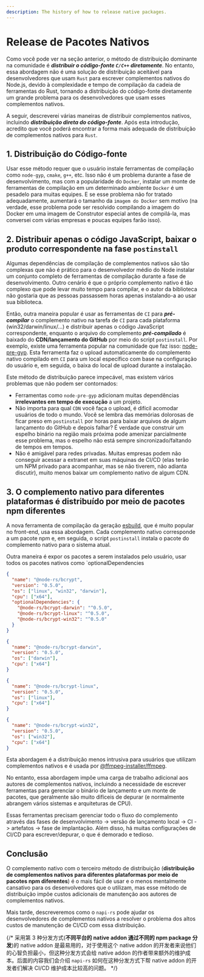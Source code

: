 ```yaml
---
description: The history of how to release native packages.
---
```


# Release de Pacotes Nativos

Como você pode ver na seção anterior, o método de distribuição dominante na comunidade é **_distribuir o código-fonte `C/C++` diretamente_**.
No entanto, essa abordagem não é uma solução de distribuição aceitável para desenvolvedores que usam `Rust` para escrever complementos nativos do Node.js,
devido à complexidade e tempo de compilação da cadeia de ferramentas do Rust, tornando a distribuição do código-fonte diretamente um grande problema para os desenvolvedores que usam esses complementos nativos.

A seguir, descreverei várias maneiras de distribuir complementos nativos, incluindo **_distribuição direta do código-fonte_**. Após esta introdução, acredito que você poderá encontrar a forma mais adequada de distribuição de complementos nativos para `Rust`.

## 1. Distribuição do Código-fonte

Usar esse método requer que o usuário instale ferramentas de compilação como `node-gyp`, `cmake`, `g++`, etc.
Isso não é um problema durante a fase de desenvolvimento, mas com a popularidade do `Docker`,
instalar um monte de ferramentas de compilação em um determinado ambiente `Docker` é um pesadelo para muitas equipes.
E se esse problema não for tratado adequadamente, aumentará o tamanho da `imagem do Docker` sem motivo (na verdade, esse problema pode ser resolvido compilando a imagem do Docker em uma imagem de Construtor especial antes de compilá-la, mas conversei com várias empresas e poucas equipes farão isso).

## 2. Distribuir apenas o código JavaScript, baixar o produto correspondente na fase `postinstall`

Algumas dependências de compilação de complementos nativos são tão complexas que não é prático para o desenvolvedor médio do Node instalar um conjunto completo de ferramentas de compilação durante a fase de desenvolvimento.
Outro cenário é que o próprio complemento nativo é tão complexo que pode levar muito tempo para compilar, e o autor da biblioteca não gostaria que as pessoas passassem horas apenas instalando-a ao usar sua biblioteca.

Então, outra maneira popular é usar as ferramentas de `CI` para **_pré-compilar_** o complemento nativo na tarefa de `CI` para cada plataforma (win32/darwin/linux/...) e distribuir apenas o código JavaScript correspondente,
enquanto o arquivo do complemento **_pré-compilado_** é baixado do **CDN/lançamento do GitHub** por meio do script `postinstall`.
Por exemplo, existe uma ferramenta popular na comunidade que faz isso: [node-pre-gyp](https://github.com/mapbox/node-pre-gyp). Esta ferramenta faz o upload automaticamente do complemento nativo compilado em `CI` para um local específico com base na configuração do usuário e, em seguida, o baixa do local de upload durante a instalação.

Este método de distribuição parece impecável, mas existem vários problemas que não podem ser contornados:

- Ferramentas como `node-pre-gyp` adicionam muitas dependências **irrelevantes em tempo de execução** a um projeto.
- Não importa para qual `CDN` você faça o upload, é difícil acomodar usuários de todo o mundo. Você se lembra das memórias dolorosas de ficar preso em `postinstall` por horas para baixar arquivos de algum lançamento do GitHub e depois falhar? É verdade que construir um espelho binário na região mais próxima pode amenizar parcialmente esse problema, mas o espelho não está sempre sincronizado/faltando de tempos em tempos.
- Não é amigável para redes privadas. Muitas empresas podem não conseguir acessar a extranet em suas máquinas de CI/CD (elas terão um NPM privado para acompanhar, mas se não tiverem, não adianta discutir), muito menos baixar um complemento nativo de algum CDN.

## 3. O complemento nativo para diferentes plataformas é distribuído por meio de pacotes npm diferentes

A nova ferramenta de compilação da geração [esbuild](https://github.com/evanw/esbuild), que é muito popular no front-end, usa essa abordagem. Cada complemento nativo corresponde a um pacote npm e, em seguida, o script `postinstall` instala o pacote do complemento nativo para o sistema atual.

Outra maneira é expor os pacotes a serem instalados pelo usuário, usar todos os pacotes nativos como `optionalDependencies

```json
{
  "name": "@node-rs/bcrypt",
  "version": "0.5.0",
  "os": ["linux", "win32", "darwin"],
  "cpu": ["x64"],
  "optionalDependencies": {
    "@node-rs/bcrypt-darwin": "^0.5.0",
    "@node-rs/bcrypt-linux": "^0.5.0",
    "@node-rs/bcrypt-win32": "^0.5.0"
  }
}
```

```json
{
  "name": "@node-rs/bcrypt-darwin",
  "version": "0.5.0",
  "os": ["darwin"],
  "cpu": ["x64"]
}
```

```json
{
  "name": "@node-rs/bcrypt-linux",
  "version": "0.5.0",
  "os": ["linux"],
  "cpu": ["x64"]
}
```

```json
{
  "name": "@node-rs/bcrypt-win32",
  "version": "0.5.0",
  "os": ["win32"],
  "cpu": ["x64"]
}
```

Esta abordagem é a distribuição menos intrusiva para usuários que utilizam complementos nativos e é usada por [@ffmpeg-installer/ffmpeg](https://github.com/kribblo/node-ffmpeg-installer#readme).

No entanto, essa abordagem impõe uma carga de trabalho adicional aos autores de complementos nativos, incluindo a necessidade de escrever ferramentas para gerenciar o binário de lançamento e um monte de pacotes, que geralmente são muito difíceis de depurar (e normalmente abrangem vários sistemas e arquiteturas de CPU).

Essas ferramentas precisam gerenciar todo o fluxo do complemento através das fases de desenvolvimento -> versão de lançamento local -> CI -> artefatos -> fase de implantação. Além disso, há muitas configurações de CI/CD para escrever/depurar, o que é demorado e tedioso.

## Conclusão

O complemento nativo com o terceiro método de distribuição (**distribuição de complementos nativos para diferentes plataformas por meio de pacotes npm diferentes**) é o mais fácil de usar e o menos mentalmente cansativo para os desenvolvedores que o utilizam, mas esse método de distribuição impõe custos adicionais de manutenção aos autores de complementos nativos.

Mais tarde, descreveremos como o `napi-rs` pode ajudar os desenvolvedores de complementos nativos a resolver o problema dos altos custos de manutenção de CI/CD com essa distribuição.

{/* 采用第 3 种分发方式(**不同平台的 native addon 通过不同的 npm package 分发**)的 native addon 是最易用的，对于使用这个 native addon 的开发者来说他们的心智负担最小，但这种分发方式会给 native addon 的作者带来额外的维护成本。后面的内容我们会介绍 `napi-rs` 如何在这种分发方式下帮 native addon 的开发者们解决 CI/CD 维护成本比较高的问题。 */}
